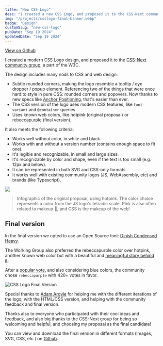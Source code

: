```yaml
---
title: "New CSS Logo"
desc: "I created a new CSS Logo, and proposed it to the CSS-Next community group (a part of the W3C)."
img: "/projects/csslogo-final-banner.webp"
badge: "Design"
customSlug: "new-css-logo"
pubDate: "Sep 19 2024"
updatedDate: "Sep 19 2024"
---
```


<div class="mt-6 flex gap-4 flex-col sm:flex-row items-start">
  <a
    href="https://github.com/CSS-Next/logo.css"
    class="btn btn-gray btn-outline"
    target="_blank"
    rel="noopener noreferrer"
  >
    View on Github
  </a>
</div>

I created a modern CSS Logo design, and proposed it to the
[CSS-Next community group](https://lists.w3.org/Archives/Public/www-archive/2023Nov/att-0002/CSS-Next_Community_Group.pdf),
a part of the W3C.

The design includes many nods to CSS and web design:

- Subtle rounded corners, making the logo resemble a tooltip / eye dropper / popup element. Referencing two of the
  things that were once hard to style in pure CSS: rounded corners and popovers. Now thanks to new specs like
  [Anchor Positioning](https://developer.mozilla.org/en-US/docs/Web/CSS/CSS_anchor_positioning), that's easier than
  ever.
- The CSS version of the logo uses modern CSS features, like `font-variant` and `@container` queries.
- Uses known web colors, like <span class="bg-[hotpink] text-black p-1 font-mono">hotpink</span> (original proposal) or
  <span class="bg-[rebeccapurple] text-white p-1 font-mono">rebeccapurple</span> (final version).

It also meets the following criteria:

- Works well without color, in white and black.
- Works with and without a version number (contains enough space to fit one).
- It's legible and recognizable, in small and large sizes.
- It's recognizable by color and shape, even if the text is too small (e.g. 12px and below).
- It can be represented in both SVG and CSS-only formats.
- It works well with existing community logos (JS, WebAssembly, etc) and brands (like Typescript).

![](/projects/csslogo-infographic2.webp)

> Infographic of the original proposal, using hotpink. The color choice represents a color from the JS logo's tetradic
> scale. Pink is also often related to makeup 💅, and CSS is the makeup of the web!

## Final version

In the final version we opted to use an Open Source font: [Dinish Condensed Heavy](https://github.com/playbeing/dinish).

The Working Group also preferred the <span class="bg-[rebeccapurple] text-white p-1 font-mono">rebeccapurple</span>
color over hotpink, another known web color but with a beautiful and
[meaningful story behind it](https://meyerweb.com/eric/thoughts/2014/06/19/rebeccapurple/).

After a [popular vote](https://github.com/CSS-Next/css-next/issues/105#issuecomment-2445341089), and also considering
blue colors, the community chose `rebeccapurple` with 420+ votes in favor.

<img src="/projects/csslogo-final.png" alt="CSS Logo Final Version" class="w-72 h-auto aspect-square max-w-full" />

Special thanks to [Adam Argyle](https://nerdy.dev/) for helping me with the different iterations of the logo, with the
HTML/CSS version, and helping with the community feedback and final version.

Thanks also to everyone who participated with their cool ideas and feedback, and also big thanks to the CSS-Next group
for being so welcoming and helpful, and choosing my proposal as the final candidate!

You can view and download the final version in different formats (images, SVG, CSS, etc.) on
[Github](https://github.com/CSS-Next/logo.css).
